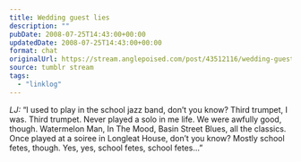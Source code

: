 ```yaml
---
title: Wedding guest lies
description: ""
pubDate: 2008-07-25T14:43:00+00:00
updatedDate: 2008-07-25T14:43:00+00:00
format: chat
originalUrl: https://stream.anglepoised.com/post/43512116/wedding-guest-lies
source: tumblr stream
tags:
  - "linklog"
---
```


<i>LJ:</i> &#8220;I used to play in the school jazz band, don&#8217;t you know? Third
trumpet, I was. Third trumpet. Never played a solo in me life. We were awfully good,
though. Watermelon Man, In The Mood, Basin Street Blues, all the classics. Once played
at a soiree in Longleat House, don&#8217;t you know? Mostly school fetes, though.
Yes, yes, school fetes, school fetes&#8230;&#8221;
